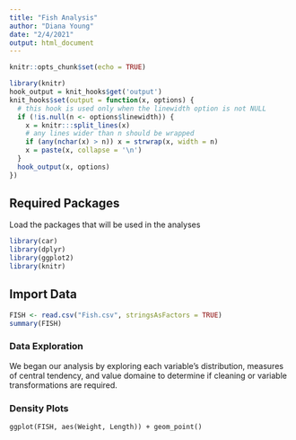 ```yaml
---
title: "Fish Analysis"
author: "Diana Young"
date: "2/4/2021"
output: html_document
---
```


```r
knitr::opts_chunk$set(echo = TRUE)
```

```r
library(knitr)
hook_output = knit_hooks$get('output')
knit_hooks$set(output = function(x, options) {
  # this hook is used only when the linewidth option is not NULL
  if (!is.null(n <- options$linewidth)) {
    x = knitr:::split_lines(x)
    # any lines wider than n should be wrapped
    if (any(nchar(x) > n)) x = strwrap(x, width = n)
    x = paste(x, collapse = '\n')
  }
  hook_output(x, options)
})
```

## Required Packages

Load the packages that will be used in the analyses
```r
library(car)
library(dplyr)
library(ggplot2)
library(knitr)
```

## Import Data

``` r
FISH <- read.csv("Fish.csv", stringsAsFactors = TRUE)
summary(FISH)

```

### Data Exploration

We began our analysis by exploring each variable's distribution, measures of central tendency, and value domaine to determine if cleaning or variable transformations are required.  

### Density Plots

``` density_plot

ggplot(FISH, aes(Weight, Length)) + geom_point()

```